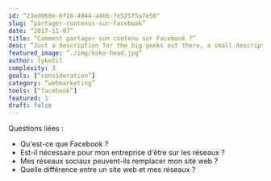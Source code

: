 ```yaml
---
id: “23ed060e-6f16-4044-a466-fe525f5a7e50"
slug: “partager-contenus-sur-facebook”
date: “2017-11-07”
title: “Comment partager son contenu sur Facebook ?”
desc: “Just a description for the big geeks out there, a small description to rule them all and in the darkness bind them.”
featured_image: “./img/koko-head.jpg”
author: lyketil
complexity: 3
goals: [“consideration”]
category: “webmarketing”
tools: [“facebook”]
featured: 1
draft: false
---
```

Questions liées : 
- Qu'est-ce que Facebook ? 
- Est-il nécessaire pour mon entreprise d'être sur les réseaux ? 
- Mes réseaux sociaux peuvent-ils remplacer mon site web ? 
- Quelle différence entre un site web et mes réseaux ? 